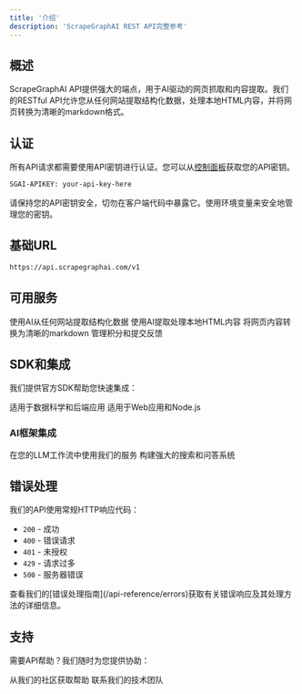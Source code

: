 ```yaml
---
title: '介绍'
description: 'ScrapeGraphAI REST API完整参考'
---
```


## 概述

ScrapeGraphAI API提供强大的端点，用于AI驱动的网页抓取和内容提取。我们的RESTful API允许您从任何网站提取结构化数据，处理本地HTML内容，并将网页转换为清晰的markdown格式。

## 认证

所有API请求都需要使用API密钥进行认证。您可以从[控制面板](https://dashboard.scrapegraphai.com)获取您的API密钥。

```bash
SGAI-APIKEY: your-api-key-here
```

<Note>
请保持您的API密钥安全，切勿在客户端代码中暴露它。使用环境变量来安全地管理您的密钥。
</Note>

## 基础URL

```bash
https://api.scrapegraphai.com/v1
```

## 可用服务

<CardGroup cols={2}>
  <Card title="智能抓取" icon="robot" href="/api-reference/endpoint/smartscraper/start">
    使用AI从任何网站提取结构化数据
  </Card>
  <Card title="本地抓取" icon="file-code" href="/api-reference/endpoint/localscraper/start">
    使用AI提取处理本地HTML内容
  </Card>
  <Card title="Markdown转换" icon="markdown" href="/api-reference/endpoint/markdownify/start">
    将网页内容转换为清晰的markdown
  </Card>
  <Card title="用户" icon="user" href="/api-reference/endpoint/user/get-credits">
    管理积分和提交反馈
  </Card>
</CardGroup>

## SDK和集成

我们提供官方SDK帮助您快速集成：

<CardGroup cols={2}>
  <Card title="Python SDK" icon="python" href="/sdks/python">
    适用于数据科学和后端应用
  </Card>
  <Card title="JavaScript SDK" icon="js" href="/sdks/javascript">
    适用于Web应用和Node.js
  </Card>
</CardGroup>

### AI框架集成

<CardGroup cols={2}>
  <Card title="LangChain" icon="link" href="/integrations/langchain">
    在您的LLM工作流中使用我们的服务
  </Card>
  <Card title="LlamaIndex" icon="database" href="/integrations/llamaindex">
    构建强大的搜索和问答系统
  </Card>
</CardGroup>

## 错误处理

我们的API使用常规HTTP响应代码：

- `200` - 成功
- `400` - 错误请求
- `401` - 未授权
- `429` - 请求过多
- `500` - 服务器错误

<Note>
查看我们的[错误处理指南](/api-reference/errors)获取有关错误响应及其处理方法的详细信息。
</Note>

## 支持

需要API帮助？我们随时为您提供协助：

<CardGroup cols={2}>
  <Card title="Discord社区" icon="discord" href="https://discord.gg/uJN7TYcpNa">
    从我们的社区获取帮助
  </Card>
  <Card title="邮件支持" icon="envelope" href="mailto:support@scrapegraphai.com">
    联系我们的技术团队
  </Card>
</CardGroup> 